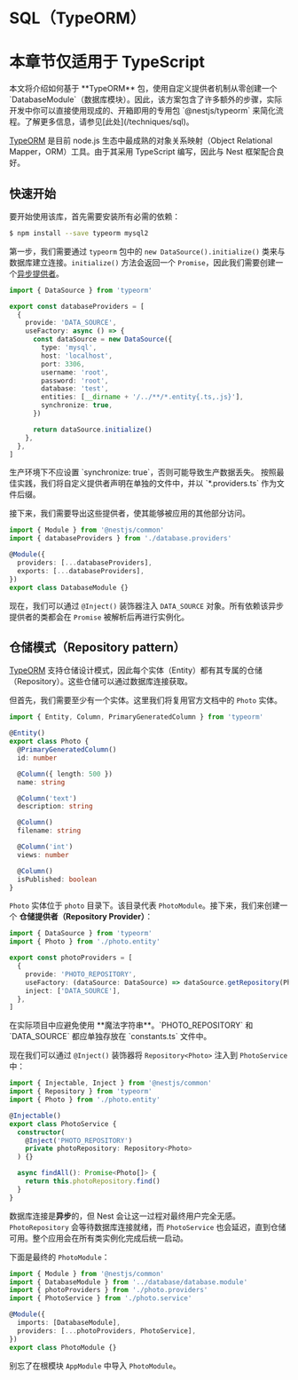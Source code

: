 # SQL（TypeORM）

# 本章节仅适用于 TypeScript

<CalloutInfo type="warning">
  本文将介绍如何基于 **TypeORM** 包，使用自定义提供者机制从零创建一个
  `DatabaseModule`（数据库模块）。因此，该方案包含了许多额外的步骤，实际开发中你可以直接使用现成的、开箱即用的专用包
  `@nestjs/typeorm` 来简化流程。了解更多信息，请参见[此处](/techniques/sql)。
</CalloutInfo>

[TypeORM](https://github.com/typeorm/typeorm) 是目前 node.js 生态中最成熟的对象关系映射（Object Relational Mapper，ORM）工具。由于其采用 TypeScript 编写，因此与 Nest 框架配合良好。

## 快速开始

要开始使用该库，首先需要安装所有必需的依赖：

```bash
$ npm install --save typeorm mysql2
```

第一步，我们需要通过 `typeorm` 包中的 `new DataSource().initialize()` 类来与数据库建立连接。`initialize()` 方法会返回一个 `Promise`，因此我们需要创建一个[异步提供者](/fundamentals/async-components)。

```ts filename='database.providers.ts'
import { DataSource } from 'typeorm'

export const databaseProviders = [
  {
    provide: 'DATA_SOURCE',
    useFactory: async () => {
      const dataSource = new DataSource({
        type: 'mysql',
        host: 'localhost',
        port: 3306,
        username: 'root',
        password: 'root',
        database: 'test',
        entities: [__dirname + '/../**/*.entity{.ts,.js}'],
        synchronize: true,
      })

      return dataSource.initialize()
    },
  },
]
```

<CalloutInfo type="warning">
  生产环境下不应设置 `synchronize: true`，否则可能导致生产数据丢失。
</CalloutInfo>

<CalloutInfo>
  按照最佳实践，我们将自定义提供者声明在单独的文件中，并以 `*.providers.ts` 作为文件后缀。
</CalloutInfo>

接下来，我们需要导出这些提供者，使其能够被应用的其他部分访问。

```ts filename='database.module.ts'
import { Module } from '@nestjs/common'
import { databaseProviders } from './database.providers'

@Module({
  providers: [...databaseProviders],
  exports: [...databaseProviders],
})
export class DatabaseModule {}
```

现在，我们可以通过 `@Inject()` 装饰器注入 `DATA_SOURCE` 对象。所有依赖该异步提供者的类都会在 `Promise` 被解析后再进行实例化。

## 仓储模式（Repository pattern）

[TypeORM](https://github.com/typeorm/typeorm) 支持仓储设计模式，因此每个实体（Entity）都有其专属的仓储（Repository）。这些仓储可以通过数据库连接获取。

但首先，我们需要至少有一个实体。这里我们将复用官方文档中的 `Photo` 实体。

```ts filename='photo.entity.ts'
import { Entity, Column, PrimaryGeneratedColumn } from 'typeorm'

@Entity()
export class Photo {
  @PrimaryGeneratedColumn()
  id: number

  @Column({ length: 500 })
  name: string

  @Column('text')
  description: string

  @Column()
  filename: string

  @Column('int')
  views: number

  @Column()
  isPublished: boolean
}
```

`Photo` 实体位于 `photo` 目录下。该目录代表 `PhotoModule`。接下来，我们来创建一个 **仓储提供者（Repository Provider）**：

```ts filename='photo.providers.ts'
import { DataSource } from 'typeorm'
import { Photo } from './photo.entity'

export const photoProviders = [
  {
    provide: 'PHOTO_REPOSITORY',
    useFactory: (dataSource: DataSource) => dataSource.getRepository(Photo),
    inject: ['DATA_SOURCE'],
  },
]
```

<CalloutInfo type="warning">
  在实际项目中应避免使用 **魔法字符串**。`PHOTO_REPOSITORY` 和 `DATA_SOURCE` 都应单独存放在
  `constants.ts` 文件中。
</CalloutInfo>

现在我们可以通过 `@Inject()` 装饰器将 `Repository<Photo>` 注入到 `PhotoService` 中：

```ts filename='photo.service.ts'
import { Injectable, Inject } from '@nestjs/common'
import { Repository } from 'typeorm'
import { Photo } from './photo.entity'

@Injectable()
export class PhotoService {
  constructor(
    @Inject('PHOTO_REPOSITORY')
    private photoRepository: Repository<Photo>
  ) {}

  async findAll(): Promise<Photo[]> {
    return this.photoRepository.find()
  }
}
```

数据库连接是**异步**的，但 Nest 会让这一过程对最终用户完全无感。`PhotoRepository` 会等待数据库连接就绪，而 `PhotoService` 也会延迟，直到仓储可用。整个应用会在所有类实例化完成后统一启动。

下面是最终的 `PhotoModule`：

```ts filename='photo.module.ts'
import { Module } from '@nestjs/common'
import { DatabaseModule } from '../database/database.module'
import { photoProviders } from './photo.providers'
import { PhotoService } from './photo.service'

@Module({
  imports: [DatabaseModule],
  providers: [...photoProviders, PhotoService],
})
export class PhotoModule {}
```

<CalloutInfo>

别忘了在根模块 `AppModule` 中导入 `PhotoModule`。

</CalloutInfo>
